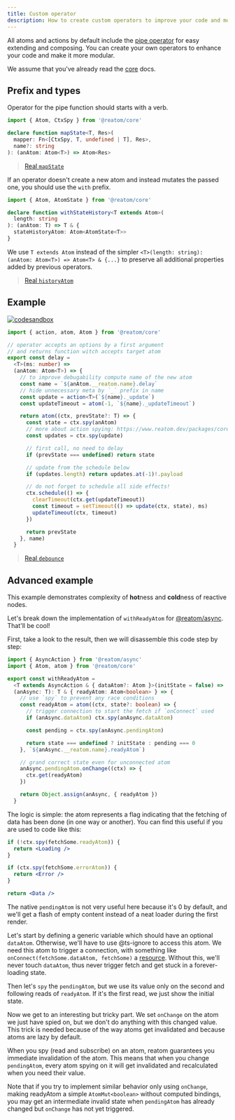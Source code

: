 ```yaml
---
title: Custom operator
description: How to create custom operators to improve your code and modularize it
---
```


All atoms and actions by default include the [pipe operator](/packages/core#atompipe-api) for easy extending and composing.
You can create your own operators to enhance your code and make it more modular.

We assume that you've already read the [core](/packages/core) docs.

## Prefix and types

Operator for the pipe function should starts with a verb.

```ts
import { Atom, CtxSpy } from '@reatom/core'

declare function mapState<T, Res>(
  mapper: Fn<[CtxSpy, T, undefined | T], Res>,
  name?: string
): (anAtom: Atom<T>) => Atom<Res>
```

> [Real `mapState`](/packages/lens#mapstate)

If an operator doesn't create a new atom and instead mutates the passed one, you should use the `with` prefix.

```ts
import { Atom, AtomState } from '@reatom/core'

declare function withStateHistory<T extends Atom>(
  length: string
): (anAtom: T) => T & {
  stateHistoryAtom: Atom<AtomState<T>>
}
```

We use `T extends Atom` instead of the simpler `<T>(length: string): (anAtom: Atom<T>) => Atom<T> & {...}` to preserve all additional properties added by previous operators.

> [Real `historyAtom`](/packages/undo)

## Example

[![codesandbox](https://codesandbox.io/static/img/play-codesandbox.svg)](https://codesandbox.io/p/sandbox/reatom-custom-operator-example-mym3vo)

```ts
import { action, atom, Atom } from '@reatom/core'

// operator accepts an options by a first argument
// and returns function witch accepts target atom
export const delay =
  <T>(ms: number) =>
  (anAtom: Atom<T>) => {
    // to improve debugability compute name of the new atom
    const name = `${anAtom.__reatom.name}.delay`
    // hide unnecessary meta by `_` prefix in name
    const update = action<T>(`${name}._update`)
    const updateTimeout = atom(-1, `${name}._updateTimeout`)

    return atom((ctx, prevState?: T) => {
      const state = ctx.spy(anAtom)
      // more about action spying: https://www.reatom.dev/packages/core#action-api
      const updates = ctx.spy(update)

      // first call, no need to delay
      if (prevState === undefined) return state

      // update from the schedule below
      if (updates.length) return updates.at(-1)!.payload

      // do not forget to schedule all side effects!
      ctx.schedule(() => {
        clearTimeout(ctx.get(updateTimeout))
        const timeout = setTimeout(() => update(ctx, state), ms)
        updateTimeout(ctx, timeout)
      })

      return prevState
    }, name)
  }
```

> [Real `debounce`](https://www.reatom.dev/packages/lens#debounce)

## Advanced example

This example demonstrates complexity of **hot**ness and **cold**ness of reactive nodes.

Let's break down the implementation of `withReadyAtom` for [@reatom/async](/packages/async/). That'll be cool!

First, take a look to the result, then we will disassemble this code step by step:

```ts
import { AsyncAction } from '@reatom/async'
import { Atom, atom } from '@reatom/core'

export const withReadyAtom =
  <T extends AsyncAction & { dataAtom?: Atom }>(initState = false) =>
  (anAsync: T): T & { readyAtom: Atom<boolean> } => {
    // use `spy` to prevent any race conditions
    const readyAtom = atom((ctx, state?: boolean) => {
      // trigger connection to start the fetch if `onConnect` used
      if (anAsync.dataAtom) ctx.spy(anAsync.dataAtom)

      const pending = ctx.spy(anAsync.pendingAtom)

      return state === undefined ? initState : pending === 0
    }, `${anAsync.__reatom.name}.readyAtom`)

    // grand correct state even for unconnected atom
    anAsync.pendingAtom.onChange((ctx) => {
      ctx.get(readyAtom)
    })

    return Object.assign(anAsync, { readyAtom })
  }
```

The logic is simple: the atom represents a flag indicating that the fetching of data has been done (in one way or another). You can find this useful if you are used to code like this:

```jsx
if (!ctx.spy(fetchSome.readyAtom)) {
  return <Loading />
}

if (ctx.spy(fetchSome.errorAtom)) {
  return <Error />
}

return <Data />
```

The native `pendingAtom` is not very useful here because it's 0 by default, and we'll get a flash of empty content instead of a neat loader during the first render.

Let's start by defining a generic variable which should have an optional `dataAtom`. Otherwise, we'll have to use @ts-ignore to access this atom. We need this atom to trigger a connection, with something like `onConnect(fetchSome.dataAtom, fetchSome)` a [resource](/packages/async/#reatomresource). Without this, we'll never touch `dataAtom`, thus never trigger fetch and get stuck in a forever-loading state.

Then let's `spy` the `pendingAtom`, but we use its value only on the second and following reads of `readyAtom`. If it's the first read, we just show the initial state.

Now we get to an interesting but tricky part. We set `onChange` on the atom we just have spied on, but we don't do anything with this changed value. This trick is needed because of the way atoms get invalidated and because atoms are lazy by default.

When you spy (read and subscribe) on an atom, reatom guarantees you immediate invalidation of the atom. This means that when you change `pendingAtom`, every atom spying on it will get invalidated and recalculated when you need their value.

Note that if you try to implement similar behavior only using `onChange`, making readyAtom a simple `AtomMut<boolean>` without computed bindings, you may get an intermediate invalid state when `pendingAtom` has already changed but `onChange` has not yet triggered.
